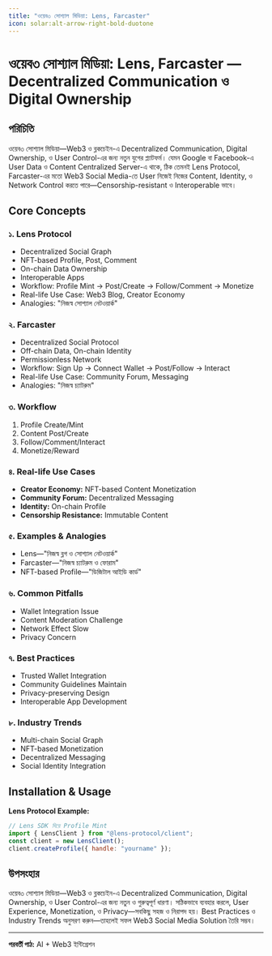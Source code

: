 ```yaml
---
title: "ওয়েব৩ সোশ্যাল মিডিয়া: Lens, Farcaster"
icon: solar:alt-arrow-right-bold-duotone
---
```


# ওয়েব৩ সোশ্যাল মিডিয়া: Lens, Farcaster — Decentralized Communication ও Digital Ownership

## পরিচিতি

ওয়েব৩ সোশ্যাল মিডিয়া—Web3 ও ব্লকচেইন-এ Decentralized Communication, Digital Ownership, ও User Control-এর জন্য নতুন যুগের প্ল্যাটফর্ম। যেমন Google বা Facebook-এ User Data ও Content Centralized Server-এ থাকে, ঠিক তেমনই Lens Protocol, Farcaster-এর মতো Web3 Social Media-তে User নিজেই নিজের Content, Identity, ও Network Control করতে পারে—Censorship-resistant ও Interoperable ভাবে।

## Core Concepts

### ১. Lens Protocol
- Decentralized Social Graph
- NFT-based Profile, Post, Comment
- On-chain Data Ownership
- Interoperable Apps
- Workflow: Profile Mint → Post/Create → Follow/Comment → Monetize
- Real-life Use Case: Web3 Blog, Creator Economy
- Analogies: "নিজস্ব সোশ্যাল নেটওয়ার্ক"

### ২. Farcaster
- Decentralized Social Protocol
- Off-chain Data, On-chain Identity
- Permissionless Network
- Workflow: Sign Up → Connect Wallet → Post/Follow → Interact
- Real-life Use Case: Community Forum, Messaging
- Analogies: "নিজস্ব চ্যাটরুম"

### ৩. Workflow
1. Profile Create/Mint
2. Content Post/Create
3. Follow/Comment/Interact
4. Monetize/Reward

### ৪. Real-life Use Cases
- **Creator Economy:** NFT-based Content Monetization
- **Community Forum:** Decentralized Messaging
- **Identity:** On-chain Profile
- **Censorship Resistance:** Immutable Content

### ৫. Examples & Analogies
- Lens—"নিজস্ব ব্লগ ও সোশ্যাল নেটওয়ার্ক"
- Farcaster—"নিজস্ব চ্যাটরুম ও ফোরাম"
- NFT-based Profile—"ডিজিটাল আইডি কার্ড"

### ৬. Common Pitfalls
- Wallet Integration Issue
- Content Moderation Challenge
- Network Effect Slow
- Privacy Concern

### ৭. Best Practices
- Trusted Wallet Integration
- Community Guidelines Maintain
- Privacy-preserving Design
- Interoperable App Development

### ৮. Industry Trends
- Multi-chain Social Graph
- NFT-based Monetization
- Decentralized Messaging
- Social Identity Integration

## Installation & Usage

**Lens Protocol Example:**
```js
// Lens SDK দিয়ে Profile Mint
import { LensClient } from "@lens-protocol/client";
const client = new LensClient();
client.createProfile({ handle: "yourname" });
```

## উপসংহার

ওয়েব৩ সোশ্যাল মিডিয়া—Web3 ও ব্লকচেইন-এ Decentralized Communication, Digital Ownership, ও User Control-এর জন্য নতুন ও গুরুত্বপূর্ণ ধারণা। সঠিকভাবে ব্যবহার করলে, User Experience, Monetization, ও Privacy—সবকিছু সহজ ও নিরাপদ হয়। Best Practices ও Industry Trends অনুসরণ করুন—তাহলেই সফল Web3 Social Media Solution তৈরি সম্ভব।

---

**পরবর্তী পাঠ:** AI + Web3 ইন্টিগ্রেশন
